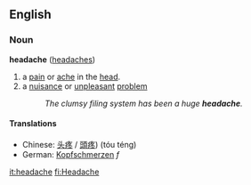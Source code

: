 ==English==
===Noun===
'''headache''' ([[headaches]])

# a [[pain]] or [[ache]] in the [[head]].
# a [[nuisance]] or [[unpleasant]] [[problem]]
#:''The clumsy filing system has been a huge '''headache'''.''

====Translations====
*Chinese: [[头疼]] / [[頭疼]]) (tóu téng)
*German: [[Kopfschmerzen]] ''f''

[[it:headache]]
[[fi:Headache]]